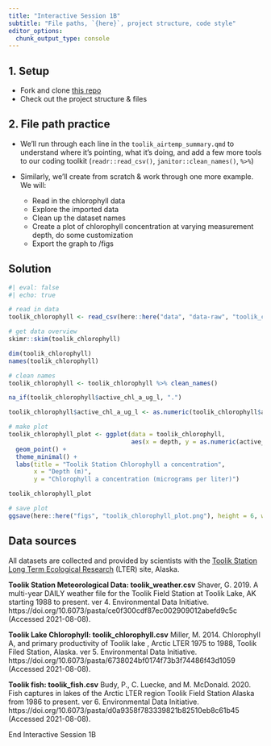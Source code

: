```yaml
---
title: "Interactive Session 1B"
subtitle: "File paths, `{here}`, project structure, code style"
editor_options: 
  chunk_output_type: console
---
```


## 1. Setup

- Fork and clone [this repo](https://github.com/eds-221-programming-essentials/eds221-day1-comp)
- Check out the project structure & files

## 2. File path practice

- We'll run through each line in the `toolik_airtemp_summary.qmd` to understand where it's pointing, what it's doing, and add a few more tools to our coding toolkit (`readr::read_csv()`, `janitor::clean_names()`, `%>%`)

- Similarly, we'll create from scratch & work through one more example. We will: 

  - Read in the chlorophyll data
  - Explore the imported data
  - Clean up the dataset names
  - Create a plot of chlorophyll concentration at varying measurement depth, do some customization
  - Export the graph to /figs
  
::: {.callout-tip collapse=true}
## Solution
```r
#| eval: false
#| echo: true

# read in data
toolik_chlorophyll <- read_csv(here::here("data", "data-raw", "toolik_chlorophyll.csv"))

# get data overview
skimr::skim(toolik_chlorophyll)

dim(toolik_chlorophyll)
names(toolik_chlorophyll)

# clean names
toolik_chlorophyll <- toolik_chlorophyll %>% clean_names() 

na_if(toolik_chlorophyll$active_chl_a_ug_l, ".") 

toolik_chlorophyll$active_chl_a_ug_l <- as.numeric(toolik_chlorophyll$active_chl_a_ug_l)

# make plot
toolik_chlorophyll_plot <- ggplot(data = toolik_chlorophyll, 
                                  aes(x = depth, y = as.numeric(active_chl_a_ug_l))) +
  geom_point() +
  theme_minimal() +
  labs(title = "Toolik Station Chlorophyll a concentration",
       x = "Depth (m)",
       y = "Chlorophyll a concentration (micrograms per liter)")

toolik_chlorophyll_plot

# save plot
ggsave(here::here("figs", "toolik_chlorophyll_plot.png"), height = 6, width = 7)
```
:::  


::: {.callout-note}
## Data sources
All datasets are collected and provided by scientists with the [Toolik Station Long Term Ecological Research](https://www.uaf.edu/toolik/) (LTER) site, Alaska.

**Toolik Station Meteorological Data: toolik_weather.csv** Shaver, G. 2019. A multi-year DAILY weather file for the Toolik Field Station at Toolik Lake, AK starting 1988 to present. ver 4. Environmental Data Initiative. https://doi.org/10.6073/pasta/ce0f300cdf87ec002909012abefd9c5c (Accessed 2021-08-08).

**Toolik Lake Chlorophyll: toolik_chlorophyll.csv**  Miller, M. 2014. Chlorophyll A, and primary productivity of Toolik lake , Arctic LTER 1975 to 1988, Toolik Filed Station, Alaska. ver 5. Environmental Data Initiative. https://doi.org/10.6073/pasta/6738024bf0174f73b3f74486f43d1059 (Accessed 2021-08-08).

**Toolik fish: toolik_fish.csv** Budy, P., C. Luecke, and M. McDonald. 2020. Fish captures in lakes of the Arctic LTER region Toolik Field Station Alaska from 1986 to present. ver 6. Environmental Data Initiative. https://doi.org/10.6073/pasta/d0a9358f783339821b82510eb8c61b45 (Accessed 2021-08-08).
:::

::: {.center-text .body-text-xl .teal-text}
End Interactive Session 1B
:::
